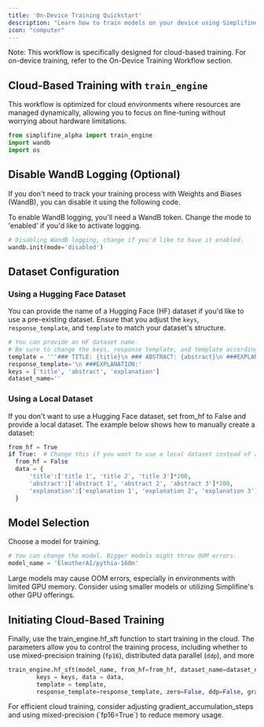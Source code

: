 ```yaml
---
title: 'On-Device Training Quickstart'
description: "Learn how to train models on your device using Simplifine."
icon: "computer"
---
```


<Note>
Note: This workflow is specifically designed for cloud-based training. For on-device training, refer to the On-Device Training Workflow section.
</Note>

## Cloud-Based Training with `train_engine`

This workflow is optimized for cloud environments where resources are managed dynamically, allowing you to focus on fine-tuning without worrying about hardware limitations.

```python
from simplifine_alpha import train_engine
import wandb
import os
```

## Disable WandB Logging (Optional)
If you don't need to track your training process with Weights and Biases (WandB), you can disable it using the following code.

<Note>
To enable WandB logging, you'll need a WandB token. Change the mode to 'enabled' if you'd like to activate logging.
</Note>

``` python
# Disabling WandB logging, change if you'd like to have it enabled.
wandb.init(mode='disabled')
```

## Dataset Configuration
### Using a Hugging Face Dataset
You can provide the name of a Hugging Face (HF) dataset if you'd like to use a pre-existing dataset. Ensure that you adjust the `keys`, `response_template`, and `template` to match your dataset's structure.

```python
# You can provide an HF dataset name.
# Be sure to change the keys, response template, and template accordingly.
template = '''### TITLE: {title}\n ### ABSTRACT: {abstract}\n ###EXPLANATION: {explanation}'''
response_template='\n ###EXPLANATION:'
keys = ['title', 'abstract', 'explanation']
dataset_name=''
```

### Using a Local Dataset
If you don't want to use a Hugging Face dataset, set from_hf to False and provide a local dataset. The example below shows how to manually create a dataset:

``` python
from_hf = True
if True:  # Change this if you want to use a local dataset instead of a Hugging Face dataset.
  from_hf = False
  data = {
      'title':['title 1', 'title 2', 'title 3']*200,
      'abstract':['abstract 1', 'abstract 2', 'abstract 3']*200,
      'explanation':['explanation 1', 'explanation 2', 'explanation 3']*200
  }
```

## Model Selection
Choose a model for training. 
``` python
# You can change the model. Bigger models might throw OOM errors.
model_name = 'EleutherAI/pythia-160m'
```
<Warning>
Large models may cause OOM errors, especially in environments with limited GPU memory. Consider using smaller models or utilizing Simplifine's other GPU offerings.
</Warning>

## Initiating Cloud-Based Training
Finally, use the train_engine.hf_sft function to start training in the cloud. The parameters allow you to control the training process, including whether to use mixed-precision training (`fp16`), distributed data parallel (`ddp`), and more

``` python
train_engine.hf_sft(model_name, from_hf=from_hf, dataset_name=dataset_name,
        keys = keys, data = data,
        template = template,
        response_template=response_template, zero=False, ddp=False, gradient_accumulation_steps=4, fp16=True, max_seq_length=2048)
```
<Tip>
  For efficient cloud training, consider adjusting gradient_accumulation_steps and using mixed-precision (`fp16=True`) to reduce memory usage.
</Tip>
